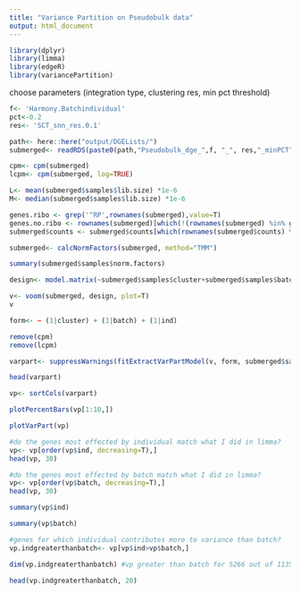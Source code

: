 ```yaml
---
title: "Variance Partition on Pseudobulk data"
output: html_document
---
```


```r
library(dplyr)
library(limma)
library(edgeR)
library(variancePartition)
```


choose parameters (integration type, clustering res, min pct threshold)
```r
f<- 'Harmony.Batchindividual'
pct<-0.2
res<- 'SCT_snn_res.0.1'
```

```r
path<- here::here("output/DGELists/")
submerged<- readRDS(paste0(path,"Pseudobulk_dge_",f, "_", res,"_minPCT",pct,".rds"))
```

```r
cpm<- cpm(submerged)
lcpm<- cpm(submerged, log=TRUE)
```

```r
L<- mean(submerged$samples$lib.size) *1e-6
M<- median(submerged$samples$lib.size) *1e-6
```

```r
genes.ribo <- grep('^RP',rownames(submerged),value=T)
genes.no.ribo <- rownames(submerged)[which(!(rownames(submerged) %in% genes.ribo))]
submerged$counts <- submerged$counts[which(rownames(submerged$counts) %in% genes.no.ribo),] #remove ribosomal genes
```

```r
submerged<- calcNormFactors(submerged, method="TMM")

summary(submerged$samples$norm.factors)
```
```r
design<- model.matrix(~submerged$samples$cluster+submerged$samples$batch+submerged$samples$ind)
```

```r
v<- voom(submerged, design, plot=T)
v
```

```r
form<- ~ (1|cluster) + (1|batch) + (1|ind)
```

```r
remove(cpm)
remove(lcpm)
```


```r
varpart<- suppressWarnings(fitExtractVarPartModel(v, form, submerged$samples))
```

```r
head(varpart)
```
    
    

```r
vp<- sortCols(varpart)
```


```r
plotPercentBars(vp[1:10,])
```

```r
plotVarPart(vp)
```

```r
#do the genes most effected by individual match what I did in limma?
vp<- vp[order(vp$ind, decreasing=T),]
head(vp, 30)
```

```r
#do the genes most effected by batch match what I did in limma?
vp<- vp[order(vp$batch, decreasing=T),]
head(vp, 30)
```

```r
summary(vp$ind)
```

```r
summary(vp$batch)
```

```r
#genes for which individual contributes more to variance than batch?
vp.indgreaterthanbatch<- vp[vp$ind>vp$batch,]

dim(vp.indgreaterthanbatch) #vp greater than batch for 5266 out of 11356
```

```r
head(vp.indgreaterthanbatch, 20)
```

